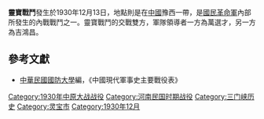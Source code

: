 {{Infobox Military Conflict|
campaign=|
image=|
caption=|
conflict=靈寶戰鬥|
date=1930年12月13日|
place=[[中國|中國]]豫西|
result=蔣介石旗下萬選才部隊進攻失利|
combatant1=國軍萬選才部隊|
combatant2=吉鴻昌部隊| 
commander1=[[萬選才|萬選才]]|
commander2=[[吉鴻昌|吉鴻昌]]|
strength1=|
strength2=|
casualties1=|
casualties2=|
}}

'''靈寶戰鬥'''發生於1930年12月13日，地點則是在[[中國|中國]]豫西一帶，是[[國民革命軍|國民革命軍]]內部所發生的內戰戰鬥之一。靈寶戰鬥的交戰雙方，軍隊領導者一方為萬選才，另一方為吉鴻昌。
==參考文獻==
*[[中華民國|中華民國]][[國防大學_(臺灣)|國防大學]]編，《中國現代軍事史主要戰役表》
{{war-stub}}
{{中原大戰}}
[[Category:1930年中原大战战役|Category:1930年中原大战战役]]
[[Category:河南民国时期战役|Category:河南民国时期战役]]
[[Category:三门峡历史|Category:三门峡历史]]
[[Category:灵宝市|Category:灵宝市]]
[[Category:1930年12月|Category:1930年12月]]